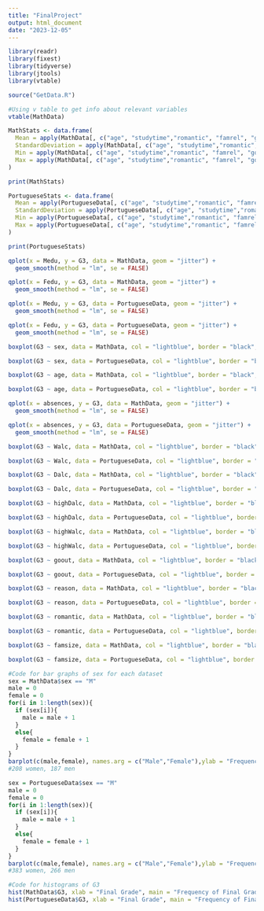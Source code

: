 ```yaml
---
title: "FinalProject"
output: html_document
date: "2023-12-05"
---
```


```r
library(readr)
library(fixest)
library(tidyverse)
library(jtools)
library(vtable)
```

```r
source("GetData.R")
```
```r
#Using v table to get info about relevant variables
vtable(MathData)
```




```r
MathStats <- data.frame(
  Mean = apply(MathData[, c("age", "studytime","romantic", "famrel", "goout", "Dalc", "Walc", "G3")], 2, mean),
  StandardDeviation = apply(MathData[, c("age", "studytime","romantic","famrel", "goout", "Dalc", "Walc", "G3")], 2, sd),
  Min = apply(MathData[, c("age", "studytime","romantic", "famrel", "goout", "Dalc", "Walc", "G3")], 2, min),
  Max = apply(MathData[, c("age", "studytime","romantic", "famrel", "goout", "Dalc", "Walc", "G3")], 2, max)
)

print(MathStats)


```
```r
PortugueseStats <- data.frame(
  Mean = apply(PortugueseData[, c("age", "studytime","romantic", "famrel", "goout", "Dalc", "Walc", "G3")], 2, mean),
  StandardDeviation = apply(PortugueseData[, c("age", "studytime","romantic","famrel", "goout", "Dalc", "Walc", "G3")], 2, sd),
  Min = apply(PortugueseData[, c("age", "studytime","romantic", "famrel", "goout", "Dalc", "Walc", "G3")], 2, min),
  Max = apply(PortugueseData[, c("age", "studytime","romantic", "famrel", "goout", "Dalc", "Walc", "G3")], 2, max)
)

print(PortugueseStats)
```


```r
qplot(x = Medu, y = G3, data = MathData, geom = "jitter") +
  geom_smooth(method = "lm", se = FALSE)
```

```r
qplot(x = Fedu, y = G3, data = MathData, geom = "jitter") +
  geom_smooth(method = "lm", se = FALSE)
```

```r
qplot(x = Medu, y = G3, data = PortugueseData, geom = "jitter") +
  geom_smooth(method = "lm", se = FALSE)
```

```r
qplot(x = Fedu, y = G3, data = PortugueseData, geom = "jitter") +
  geom_smooth(method = "lm", se = FALSE)
```

```r
boxplot(G3 ~ sex, data = MathData, col = "lightblue", border = "black", notch = FALSE, main = "Sex vs G3 in Math Dataset", xlab = "Sex", ylab = "G3")
```

```r
boxplot(G3 ~ sex, data = PortugueseData, col = "lightblue", border = "black", notch = FALSE, main = "Sex vs G3 in Portuguese Dataset", xlab = "Sex", ylab = "G3")
```

```r
boxplot(G3 ~ age, data = MathData, col = "lightblue", border = "black", notch = FALSE, main = "Age vs G3", xlab = "Age", ylab = "G3")
```

```r
boxplot(G3 ~ age, data = PortugueseData, col = "lightblue", border = "black", notch = FALSE, main = "Age vs G3", xlab = "Age", ylab = "G3")
```

```r
qplot(x = absences, y = G3, data = MathData, geom = "jitter") +
  geom_smooth(method = "lm", se = FALSE)
```

```r
qplot(x = absences, y = G3, data = PortugueseData, geom = "jitter") +
  geom_smooth(method = "lm", se = FALSE)
```

```r
boxplot(G3 ~ Walc, data = MathData, col = "lightblue", border = "black", notch = FALSE, main = "Walc vs G3", xlab = "Walc", ylab = "G3")
```

```r
boxplot(G3 ~ Walc, data = PortugueseData, col = "lightblue", border = "black", notch = FALSE, main = "Walc vs G3", xlab = "Walc", ylab = "G3")
```

```r
boxplot(G3 ~ Dalc, data = MathData, col = "lightblue", border = "black", notch = FALSE, main = "Dalc vs G3", xlab = "Dalc", ylab = "G3")
```

```r
boxplot(G3 ~ Dalc, data = PortugueseData, col = "lightblue", border = "black", notch = FALSE, main = "Dalc vs G3", xlab = "Dalc", ylab = "G3")
```

```r
boxplot(G3 ~ highDalc, data = MathData, col = "lightblue", border = "black", notch = FALSE, main = "High Dalc vs G3 in the Math Dataset", xlab = "High Dalc", ylab = "G3")
```

```r
boxplot(G3 ~ highDalc, data = PortugueseData, col = "lightblue", border = "black", notch = FALSE, main = "High Dalc vs G3 in the Portuguese Dataset", xlab = "High Dalc", ylab = "G3")
```

```r
boxplot(G3 ~ highWalc, data = MathData, col = "lightblue", border = "black", notch = FALSE, main = "High Walc vs G3 in the Math Dataset", xlab = "High Walc", ylab = "G3")
```

```r
boxplot(G3 ~ highWalc, data = PortugueseData, col = "lightblue", border = "black", notch = FALSE, main = "High Walc vs G3 in the Portuguese Dataset", xlab = "High Walc", ylab = "G3")
```

```r
boxplot(G3 ~ goout, data = MathData, col = "lightblue", border = "black", notch = FALSE, main = "Goout vs G3", xlab = "Goout", ylab = "G3")
```

```r
boxplot(G3 ~ goout, data = PortugueseData, col = "lightblue", border = "black", notch = FALSE, main = "Goout vs G3", xlab = "Goout", ylab = "G3")
```

```r
boxplot(G3 ~ reason, data = MathData, col = "lightblue", border = "black", notch = FALSE, main = "Reason vs G3", xlab = "Reason", ylab = "G3")
```

```r
boxplot(G3 ~ reason, data = PortugueseData, col = "lightblue", border = "black", notch = FALSE, main = "Reason vs G3", xlab = "Reason", ylab = "G3")
```

```r
boxplot(G3 ~ romantic, data = MathData, col = "lightblue", border = "black", notch = FALSE, main = "Romantic vs G3", xlab = "Romantic", ylab = "G3")
```

```r
boxplot(G3 ~ romantic, data = PortugueseData, col = "lightblue", border = "black", notch = FALSE, main = "Romantic vs G3", xlab = "Romantic", ylab = "G3")
```


```r
boxplot(G3 ~ famsize, data = MathData, col = "lightblue", border = "black", notch = FALSE, main = "Famsize vs G3", xlab = "Famsize", ylab = "G3")
```

```r
boxplot(G3 ~ famsize, data = PortugueseData, col = "lightblue", border = "black", notch = FALSE, main = "Famsize vs G3", xlab = "Famsize", ylab = "G3")
```

```r
#Code for bar graphs of sex for each dataset
sex = MathData$sex == "M"
male = 0
female = 0
for(i in 1:length(sex)){
  if (sex[i]){
    male = male + 1
  }
  else{
    female = female + 1
  }
}
barplot(c(male,female), names.arg = c("Male","Female"),ylab = "Frequency",xlab = "Sex", main = "Sex in Math Dataset")
#208 women, 187 men

sex = PortugueseData$sex == "M"
male = 0
female = 0
for(i in 1:length(sex)){
  if (sex[i]){
    male = male + 1
  }
  else{
    female = female + 1
  }
}
barplot(c(male,female), names.arg = c("Male","Female"),ylab = "Frequency",xlab = "Sex", main = "Sex in Portuguese Dataset")
#383 women, 266 men
```

```r
#Code for histograms of G3
hist(MathData$G3, xlab = "Final Grade", main = "Frequency of Final Grades in Math Dataset")
hist(PortugueseData$G3, xlab = "Final Grade", main = "Frequency of Final Grades in Portuguese Dataset")
```